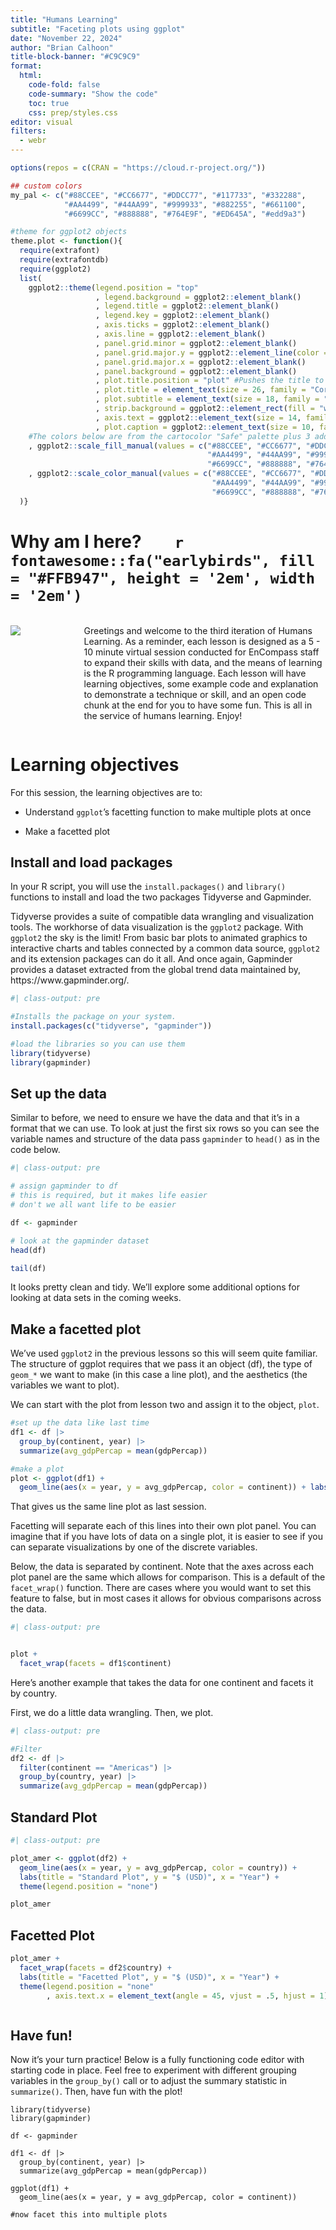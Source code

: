 ```yaml
---
title: "Humans Learning"
subtitle: "Faceting plots using ggplot"
date: "November 22, 2024"
author: "Brian Calhoon"
title-block-banner: "#C9C9C9"
format: 
  html:
    code-fold: false
    code-summary: "Show the code"
    toc: true
    css: prep/styles.css
editor: visual
filters: 
  - webr
---
```


```r

options(repos = c(CRAN = "https://cloud.r-project.org/"))

## custom colors
my_pal <- c("#88CCEE", "#CC6677", "#DDCC77", "#117733", "#332288",
            "#AA4499", "#44AA99", "#999933", "#882255", "#661100",
            "#6699CC", "#888888", "#764E9F", "#ED645A", "#edd9a3")

#theme for ggplot2 objects
theme.plot <- function(){
  require(extrafont)
  require(extrafontdb)
  require(ggplot2)
  list(  
    ggplot2::theme(legend.position = "top"
                   , legend.background = ggplot2::element_blank()
                   , legend.title = ggplot2::element_blank()
                   , legend.key = ggplot2::element_blank() 
                   , axis.ticks = ggplot2::element_blank()
                   , axis.line = ggplot2::element_blank()
                   , panel.grid.minor = ggplot2::element_blank()
                   , panel.grid.major.y = ggplot2::element_line(color = "#CFCDC9") 
                   , panel.grid.major.x = ggplot2::element_blank()
                   , panel.background = ggplot2::element_blank()
                   , plot.title.position = "plot" #Pushes the title to the very left of the plot window
                   , plot.title = element_text(size = 26, family = "Corbel", color = "#000000")
                   , plot.subtitle = element_text(size = 18, family = "Corbel", color = "#A9A9A9")
                   , strip.background = ggplot2::element_rect(fill = "white") 
                   , axis.text = ggplot2::element_text(size = 14, family = "Corbel", hjust = 0, color = "#000000")
                   , plot.caption = ggplot2::element_text(size = 10, family = "Corbel", color = "#000000"))
    #The colors below are from the cartocolor "Safe" palette plus 3 additional colors pulled from cartocolor.
    , ggplot2::scale_fill_manual(values = c("#88CCEE", "#CC6677", "#DDCC77", "#117733", "#332288",
                                            "#AA4499", "#44AA99", "#999933", "#882255", "#661100",
                                            "#6699CC", "#888888", "#764E9F", "#ED645A", "#edd9a3"))
    , ggplot2::scale_color_manual(values = c("#88CCEE", "#CC6677", "#DDCC77", "#117733", "#332288",
                                             "#AA4499", "#44AA99", "#999933", "#882255", "#661100",
                                             "#6699CC", "#888888", "#764E9F", "#ED645A", "#edd9a3"))
  )}

```

# Why am I here?        `r fontawesome::fa("earlybirds", fill = "#FFB947", height = '2em', width = '2em')`

:::::::: columns
:::: {.column width="20%"}
::: box-header
![](prep/humanslearning.png)
:::
::::

::::: {.column width="80%"}
:::: box
::: box-header
Greetings and welcome to the third iteration of Humans Learning. As a reminder, each lesson is designed as a 5 - 10 minute virtual session conducted for EnCompass staff to expand their skills with data, and the means of learning is the R programming language. Each lesson will have learning objectives, some example code and explanation to demonstrate a technique or skill, and an open code chunk at the end for you to have some fun. This is all in the service of humans learning. Enjoy!
:::
::::
:::::
::::::::

# Learning objectives

For this session, the learning objectives are to:

-   Understand `ggplot`'s facetting function to make multiple plots at once

-   Make a facetted plot

## Install and load packages

In your R script, you will use the `install.packages()` and `library()` functions to install and load the two packages Tidyverse and Gapminder.

Tidyverse provides a suite of compatible data wrangling and visualization tools. The workhorse of data visualization is the `ggplot2` package. With `ggplot2` the sky is the limit! From basic bar plots to animated graphics to interactive charts and tables connected by a common data source, `ggplot2` and its extension packages can do it all. And once again, Gapminder provides a dataset extracted from the global trend data maintained by, https://www.gapminder.org/.

```r
#| class-output: pre

#Installs the package on your system.
install.packages(c("tidyverse", "gapminder"))

#load the libraries so you can use them
library(tidyverse)
library(gapminder)

```

## Set up the data

Similar to before, we need to ensure we have the data and that it's in a format that we can use. To look at just the first six rows so you can see the variable names and structure of the data pass `gapminder` to `head()` as in the code below.

```r
#| class-output: pre

# assign gapminder to df 
# this is required, but it makes life easier
# don't we all want life to be easier

df <- gapminder

# look at the gapminder dataset
head(df)

tail(df)

```

It looks pretty clean and tidy. We'll explore some additional options for looking at data sets in the coming weeks.

## Make a facetted plot

We've used `ggplot2` in the previous lessons so this will seem quite familiar. The structure of ggplot requires that we pass it an object (df), the type of `geom_*` we want to make (in this case a line plot), and the aesthetics (the variables we want to plot).

We can start with the plot from lesson two and assign it to the object, `plot`.

```r

#set up the data like last time
df1 <- df |> 
  group_by(continent, year) |> 
  summarize(avg_gdpPercap = mean(gdpPercap))

#make a plot
plot <- ggplot(df1) +
  geom_line(aes(x = year, y = avg_gdpPercap, color = continent)) + labs(title = "Avg. GDP per Capita, by Continent", x = "Year", y = "$ (USD)")


```

That gives us the same line plot as last session.

Facetting will separate each of this lines into their own plot panel. You can imagine that if you have lots of data on a single plot, it is easier to see if you can separate visualizations by one of the discrete variables.

Below, the data is separated by continent. Note that the axes across each plot panel are the same which allows for comparison. This is a default of the `facet_wrap()` function. There are cases where you would want to set this feature to false, but in most cases it allows for obvious comparisons across the data.

```r

#| class-output: pre


plot +
  facet_wrap(facets = df1$continent)


```

Here's another example that takes the data for one continent and facets it by country.

First, we do a little data wrangling. Then, we plot.

```r

#| class-output: pre

#Filter
df2 <- df |> 
  filter(continent == "Americas") |>
  group_by(country, year) |> 
  summarize(avg_gdpPercap = mean(gdpPercap))


```

::: panel-tabset
## Standard Plot

```r

#| class-output: pre

plot_amer <- ggplot(df2) +
  geom_line(aes(x = year, y = avg_gdpPercap, color = country)) +
  labs(title = "Standard Plot", y = "$ (USD)", x = "Year") +
  theme(legend.position = "none")

plot_amer
```

## Facetted Plot

```r

plot_amer + 
  facet_wrap(facets = df2$country) +
  labs(title = "Facetted Plot", y = "$ (USD)", x = "Year") +
  theme(legend.position = "none"
        , axis.text.x = element_text(angle = 45, vjust = .5, hjust = 1))



```
:::

## Have fun!

Now it's your turn practice! Below is a fully functioning code editor with starting code in place. Feel free to experiment with different grouping variables in the `group_by()` call or to adjust the summary statistic in `summarize()`. Then, have fun with the plot!

```webr-r

library(tidyverse)
library(gapminder)

df <- gapminder

df1 <- df |> 
  group_by(continent, year) |> 
  summarize(avg_gdpPercap = mean(gdpPercap))

ggplot(df1) +
  geom_line(aes(x = year, y = avg_gdpPercap, color = continent))

#now facet this into multiple plots

```
